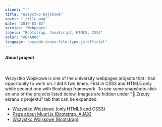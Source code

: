 ```yaml
---
client: "-"
title: "Wszystko Wojskowe"
cover: "./tile.png"
date: "2019-01-02"
service: "Webpages"
labels: "Bootstrap, JavaScript, HTML5, CSS3"
color: "#B7A000"
language: "vscode-icons:file-type-js-official"
---
```



<h4>About project</h4>

<br/>

Wszystko Wojskowe is one of the university webpages projects that I had opportunity to work on. I did it two times. First in CSS3 and HTML5 only while second one with Bootstrap framework. To see some snapshots click on one of the projects listed below. Images are hidden under "🎥 Zrzuty ekranu z projektu" tab that can be expanded.

- <a href="https://github.com/trolit/Inne/tree/master/Projekty%20stron(PA%20WWW)/1.%20projekt_HTML%2BCSS#projekt-w-oparciu-o-html-i-css" target="_blank">Wszystko Wojskowe (only HTML5 and CSS3)</a>
- <a href="https://github.com/trolit/Inne/tree/master/Projekty%20stron(PA%20WWW)/3.%20plugin_Muuri#projekt-o-pluginie-muuri-wykonany-w-bootstrap" target="_blank">Page about Muuri.js (Bootstrap, AJAX)</a>
- <a href="https://github.com/trolit/Inne/tree/master/Projekty%20stron(PA%20WWW)/4.%20projekt_Portfolio#projekt-portfolio" target="_blank">Wszystko Wojskowe (Bootstrap)</a>